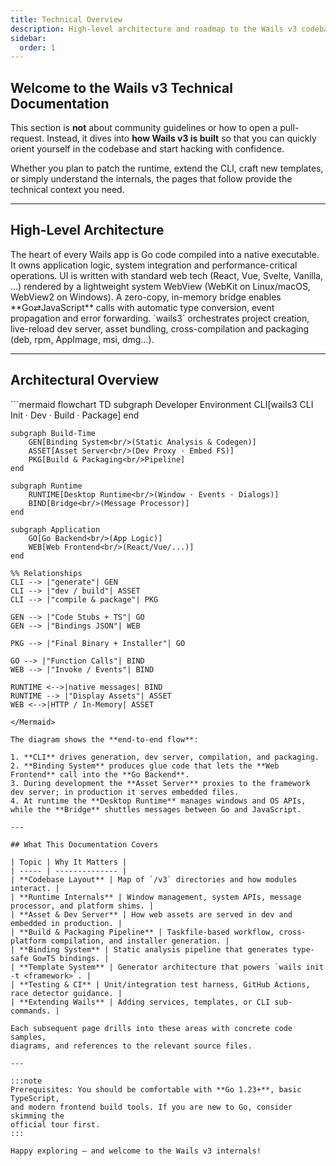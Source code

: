```yaml
---
title: Technical Overview
description: High-level architecture and roadmap to the Wails v3 codebase
sidebar:
  order: 1
---
```



## Welcome to the Wails v3 Technical Documentation

This section is **not** about community guidelines or how to open a pull-request.
Instead, it dives into **how Wails v3 is built** so that you can quickly orient
yourself in the codebase and start hacking with confidence.

Whether you plan to patch the runtime, extend the CLI, craft new templates, or
simply understand the internals, the pages that follow provide the technical
context you need.

---

## High-Level Architecture

<CardGrid>
  <Card title="Go Backend" icon="seti:go">
    The heart of every Wails app is Go code compiled into a native executable.
    It owns application logic, system integration and performance-critical
    operations.
  </Card>

  <Card title="Web Frontend" icon="seti:html">
    UI is written with standard web tech (React, Vue, Svelte, Vanilla, …)
    rendered by a lightweight system WebView (WebKit on Linux/macOS, WebView2 on
    Windows).
  </Card>

  <Card title="Bridging Layer" icon="puzzle">
    A zero-copy, in-memory bridge enables **Go⇄JavaScript** calls with automatic
    type conversion, event propagation and error forwarding.
  </Card>

  <Card title="CLI & Tooling" icon="terminal">
    `wails3` orchestrates project creation, live-reload dev server, asset
    bundling, cross-compilation and packaging (deb, rpm, AppImage, msi, dmg…).
  </Card>
</CardGrid>

---

## Architectural Overview

<Mermaid title="Wails v3 – End-to-End Flow">
```mermaid
flowchart TD
    subgraph Developer Environment
        CLI[wails3 CLI<br/>Init · Dev · Build · Package]
    end

    subgraph Build-Time
        GEN[Binding System<br/>(Static Analysis & Codegen)]
        ASSET[Asset Server<br/>(Dev Proxy · Embed FS)]
        PKG[Build & Packaging<br/>Pipeline]
    end

    subgraph Runtime
        RUNTIME[Desktop Runtime<br/>(Window · Events · Dialogs)]
        BIND[Bridge<br/>(Message Processor)]
    end

    subgraph Application
        GO[Go Backend<br/>(App Logic)]
        WEB[Web Frontend<br/>(React/Vue/...)]
    end

    %% Relationships
    CLI --> |"generate"| GEN
    CLI --> |"dev / build"| ASSET
    CLI --> |"compile & package"| PKG

    GEN --> |"Code Stubs + TS"| GO
    GEN --> |"Bindings JSON"| WEB

    PKG --> |"Final Binary + Installer"| GO

    GO --> |"Function Calls"| BIND
    WEB --> |"Invoke / Events"| BIND

    RUNTIME <-->|native messages| BIND
    RUNTIME --> |"Display Assets"| ASSET
    WEB <-->|HTTP / In-Memory| ASSET
```
</Mermaid>

The diagram shows the **end-to-end flow**:

1. **CLI** drives generation, dev server, compilation, and packaging.  
2. **Binding System** produces glue code that lets the **Web Frontend** call into the **Go Backend**.  
3. During development the **Asset Server** proxies to the framework dev server; in production it serves embedded files.  
4. At runtime the **Desktop Runtime** manages windows and OS APIs, while the **Bridge** shuttles messages between Go and JavaScript.

---

## What This Documentation Covers

| Topic | Why It Matters |
| ----- | -------------- |
| **Codebase Layout** | Map of `/v3` directories and how modules interact. |
| **Runtime Internals** | Window management, system APIs, message processor, and platform shims. |
| **Asset & Dev Server** | How web assets are served in dev and embedded in production. |
| **Build & Packaging Pipeline** | Taskfile-based workflow, cross-platform compilation, and installer generation. |
| **Binding System** | Static analysis pipeline that generates type-safe Go⇄TS bindings. |
| **Template System** | Generator architecture that powers `wails init -t <framework>`. |
| **Testing & CI** | Unit/integration test harness, GitHub Actions, race detector guidance. |
| **Extending Wails** | Adding services, templates, or CLI sub-commands. |

Each subsequent page drills into these areas with concrete code samples,
diagrams, and references to the relevant source files.

---

:::note
Prerequisites: You should be comfortable with **Go 1.23+**, basic TypeScript,
and modern frontend build tools. If you are new to Go, consider skimming the
official tour first.
:::

Happy exploring — and welcome to the Wails v3 internals!
